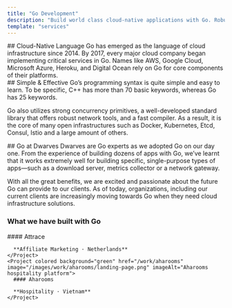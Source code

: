 ```yaml
---
title: "Go Development"
description: "Build world class cloud-native applications with Go. Robust systems for fast-growing businesses."
template: "services"
---
```


<Hero
  title="Let's build with us"
  description="Go (or Golang) is a relatively new and growing programming language, it offers a simple, consistent and efficient programming style with high performance and scalability. Today Go is one of the best possible options to build cloud infrastructure."
  ctaText="Let's build"
  ctaLink="/contact"
/>

<Section>
## Cloud-Native Language

<ParagraphBlock>
Go has emerged as the language of cloud infrastructure since 2014. By 2017, every major cloud company began implementing critical services in Go. Names like AWS, Google Cloud, Microsoft Azure, Heroku, and Digital Ocean rely on Go for core components of their platforms.
</ParagraphBlock>
</Section>

<Section>
## Simple & Effective

<ParagraphBlock>
Go’s programming syntax is quite simple and easy to learn. To be specific, C++ has more than 70 basic keywords, whereas Go has 25 keywords.

Go also utilizes strong concurrency primitives, a well-developed standard library that offers robust network tools, and a fast compiler. As a result, it is the core of many open infrastructures such as Docker, Kubernetes, Etcd, Consul, Istio and a large amount of others.
</ParagraphBlock>
</Section>

<Section>
## Go at Dwarves

<ParagraphBlock>
Dwarves are Go experts as we adopted Go on our day one. From the experience of building dozens of apps with Go, we’ve learnt that it works extremely well for building specific, single-purpose types of apps—such as a download server, metrics collector or a network gateway.

With all the great benefits, we are excited and passionate about the future Go can provide to our clients. As of today, organizations, including our current clients are increasingly moving towards Go when they need cloud infrastructure solutions.
</ParagraphBlock>
</Section>

<Section>
  <H3 className="mb-8">What we have built with Go</H3>

  <Flex className="flex-col md:flex-row">
    <Project colored background="blue" href="/work/attrace" image="/images/work/attrace/hero.png" imageAlt="Attrace affiliate marketing platform">
      #### Attrace
      
      **Affiliate Marketing · Netherlands**
    </Project>
    <Project colored background="green" href="/work/aharooms" image="/images/work/aharooms/landing-page.png" imageAlt="Aharooms hospitality platform">
      #### Aharooms
      
      **Hospitality · Vietnam**
    </Project>
  </Flex>
</Section>
